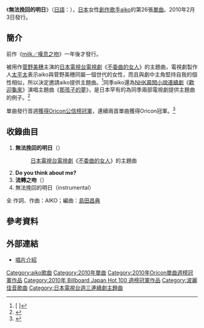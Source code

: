 {{Infobox Single
| Name       = 無法挽回的明日<br />{{lang|ja|戻れない明日}}
| Artist     = [[aiko|aiko]]
| Album      = [[BABY_(aiko專輯)|BABY]]
| Released   = 2010年2月3日
| Format     = 
| Recorded   = 2009年
| Genre      = [[J-POP|J-POP]]
| Length     = 19分48秒
| Label      = [[PONY_CANYON|PONY CANYON]]
| Writer     = [[aiko|aiko]]
| Producer   = [[島田昌典|島田昌典]]
| Certification  = 金（[[日本唱片協會|日本唱片協會]]）
| Chart position = * 週間最高排行第1位（[[Oricon公信榜|Oricon]]）
* 2010年度年間排行第93位（[[Oricon公信榜|Oricon]]）
| Last single = [[milk/嘆息之吻|milk／嘆息之吻]]<br />（2009年）
| This single = '''無法挽回的明日''' <br />（2010年）
| Next single = [[面對面|面對面]]<br />（2010年）
}}
《'''無法挽回的明日'''》（[[日語|日語]]：{{lang|ja|'''戻れない明日'''}}），[[日本|日本]]女性[[創作歌手|創作歌手]][[aiko|aiko]]的第26張[[單曲|單曲]]。2010年2月3日發行。

==簡介==
前作《[[milk/嘆息之吻|milk／嘆息之吻]]》一年後才發行。

被用作[[菅野美穗|菅野美穗]]主演的[[日本電視台|日本電視台]][[日本電視劇|電視劇]]《[[不委曲的女人|不委曲的女人]]》的主題曲，電視劇製作人[[太平太|太平太]]表示aiko與菅野美穗同屬一個世代的女性，而且與劇中主角堅持自我的個性相似，所以決定邀請aiko提供主題曲。<ref>[{{Cite web |url=http://www.cdjournal.com/main/news/aiko/28299 |script-title=ja:aiko、1年ぶりの新曲「戻れない明日」がリリース決定！ |access-date=2011-01-03 |archive-date=2019-12-03 |archive-url=https://web.archive.org/web/20191203120442/https://www.cdjournal.com/main/news/aiko/28299 |dead-url=no }} {{lang|ja|aiko、1年ぶりの新曲「戻れない明日」がリリース決定！}}]</ref>同季aiko還為[[NHK|NHK]][[晨間小說連續劇|晨間小說連續劇]]《[[歡迎龜來|歡迎龜來]]》演唱主題曲《[[BABY_(aiko專輯)|那孩子的夢]]》，是日本罕有的為同季兩部電視劇提供主題曲的例子。<ref>[http://news.music.biglobe.ne.jp/201001/article_30.html {{lang|ja|aiko、ドラマ「曲げられない女」で1年振りの新曲オンエア}}]{{Dead link|date=2020年1月 |bot=InternetArchiveBot |fix-attempted=yes }}</ref>

單曲發行首週[[2010年Oricon單曲週榜冠軍作品列表|獲得Oricon公信榜冠軍]]，連續兩首單曲獲得Oricon冠軍。<ref>[http://rn.oricon.co.jp/news/news/73092/ {{lang|ja|aiko、2作連続首位に向け好発進}}]{{dead link|date=2018年3月 |bot=InternetArchiveBot |fix-attempted=yes }}</ref>

==收錄曲目==
# '''無法挽回的明日'''（{{lang|ja|戻れない明日}}）
#: [[日本電視台|日本電視台]][[日本電視劇|電視劇]]《[[不委曲的女人|不委曲的女人]]》的主題曲
# '''Do you think about me?'''
# '''流轉之吻'''（{{lang|ja|キスが巡る}}）
# 無法挽回的明日（instrumental）

全 作詞、作曲：AIKO；編曲：[[島田昌典|島田昌典]]

==參考資料==
{{reflist}}

==外部連結==
*[https://web.archive.org/web/20110908014411/http://hp.ponycanyon.co.jp/pchp/cgi-bin/PCHPM.pl?TRGID=PCHP_SKH_1010&CMD=DSP&DSP_SKHBNG=200800001578&DSP_SKHKETSEQ=001 唱片介紹]

{{Aiko}}
{{日本電視台週三連續劇主題曲2010年代前半部}}
{{Oricon單曲週榜冠軍 (2010年)|2010年2月15日}}
{{Billboard JAPAN Hot 100 週榜冠軍 (2010年)|2010年2月15日}}

{{DEFAULTSORT:Modorenai Ashita}}
[[Category:aiko歌曲|Category:aiko歌曲]]
[[Category:2010年單曲|Category:2010年單曲]]
[[Category:2010年Oricon單曲週榜冠軍作品|Category:2010年Oricon單曲週榜冠軍作品]]
[[Category:2010年_Billboard_Japan_Hot_100_週榜冠軍作品|Category:2010年 Billboard Japan Hot 100 週榜冠軍作品]]
[[Category:波麗佳音歌曲|Category:波麗佳音歌曲]]
[[Category:日本電視台週三連續劇主題曲|Category:日本電視台週三連續劇主題曲]]